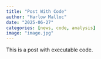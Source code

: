 ```yaml
---
title: "Post With Code"
author: "Harlow Malloc"
date: "2025-06-27"
categories: [news, code, analysis]
image: "image.jpg"
---
```


This is a post with executable code.
